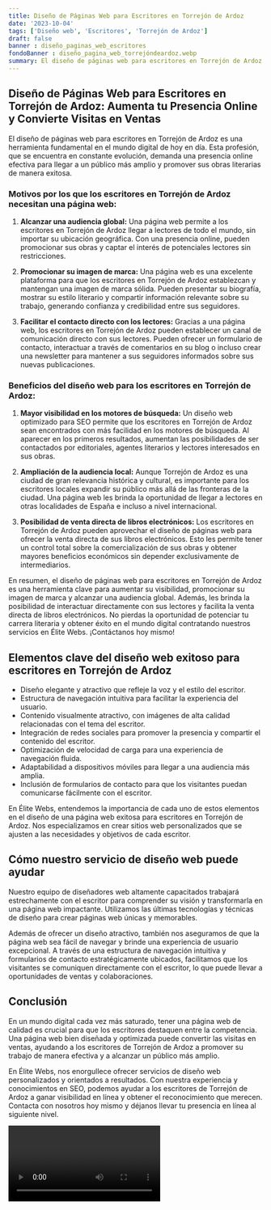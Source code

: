 ```yaml
---
title: Diseño de Páginas Web para Escritores en Torrejón de Ardoz
date: '2023-10-04'
tags: ['Diseño web', 'Escritores', 'Torrejón de Ardoz']
draft: false
banner : diseño_paginas_web_escritores
fondoBanner : diseño_pagina_web_torrejóndeardoz.webp
summary: El diseño de páginas web para escritores en Torrejón de Ardoz es una herramienta fundamental en el mundo digital de hoy en día. Esta profesión, que se encuentra en constante evolución, demanda una presencia online efectiva para llegar a un público más amplio y promover sus obras literarias de manera exitosa.
---
```


## Diseño de Páginas Web para Escritores en Torrejón de Ardoz: Aumenta tu Presencia Online y Convierte Visitas en Ventas

El diseño de páginas web para escritores en Torrejón de Ardoz es una herramienta fundamental en el mundo digital de hoy en día. Esta profesión, que se encuentra en constante evolución, demanda una presencia online efectiva para llegar a un público más amplio y promover sus obras literarias de manera exitosa.

### Motivos por los que los escritores en Torrejón de Ardoz necesitan una página web:

1. **Alcanzar una audiencia global:** Una página web permite a los escritores en Torrejón de Ardoz llegar a lectores de todo el mundo, sin importar su ubicación geográfica. Con una presencia online, pueden promocionar sus obras y captar el interés de potenciales lectores sin restricciones.

2. **Promocionar su imagen de marca:** Una página web es una excelente plataforma para que los escritores en Torrejón de Ardoz establezcan y mantengan una imagen de marca sólida. Pueden presentar su biografía, mostrar su estilo literario y compartir información relevante sobre su trabajo, generando confianza y credibilidad entre sus seguidores.

3. **Facilitar el contacto directo con los lectores:** Gracias a una página web, los escritores en Torrejón de Ardoz pueden establecer un canal de comunicación directo con sus lectores. Pueden ofrecer un formulario de contacto, interactuar a través de comentarios en su blog o incluso crear una newsletter para mantener a sus seguidores informados sobre sus nuevas publicaciones.

### Beneficios del diseño web para los escritores en Torrejón de Ardoz:

1. **Mayor visibilidad en los motores de búsqueda:** Un diseño web optimizado para SEO permite que los escritores en Torrejón de Ardoz sean encontrados con más facilidad en los motores de búsqueda. Al aparecer en los primeros resultados, aumentan las posibilidades de ser contactados por editoriales, agentes literarios y lectores interesados en sus obras.

2. **Ampliación de la audiencia local:** Aunque Torrejón de Ardoz es una ciudad de gran relevancia histórica y cultural, es importante para los escritores locales expandir su público más allá de las fronteras de la ciudad. Una página web les brinda la oportunidad de llegar a lectores en otras localidades de España e incluso a nivel internacional.

3. **Posibilidad de venta directa de libros electrónicos:** Los escritores en Torrejón de Ardoz pueden aprovechar el diseño de páginas web para ofrecer la venta directa de sus libros electrónicos. Esto les permite tener un control total sobre la comercialización de sus obras y obtener mayores beneficios económicos sin depender exclusivamente de intermediarios.

En resumen, el diseño de páginas web para escritores en Torrejón de Ardoz es una herramienta clave para aumentar su visibilidad, promocionar su imagen de marca y alcanzar una audiencia global. Además, les brinda la posibilidad de interactuar directamente con sus lectores y facilita la venta directa de libros electrónicos. No pierdas la oportunidad de potenciar tu carrera literaria y obtener éxito en el mundo digital contratando nuestros servicios en Élite Webs. ¡Contáctanos hoy mismo!

<GifSeo />

<Cta />

## Elementos clave del diseño web exitoso para escritores en Torrejón de Ardoz

- Diseño elegante y atractivo que refleje la voz y el estilo del escritor.
- Estructura de navegación intuitiva para facilitar la experiencia del usuario.
- Contenido visualmente atractivo, con imágenes de alta calidad relacionadas con el tema del escritor.
- Integración de redes sociales para promover la presencia y compartir el contenido del escritor.
- Optimización de velocidad de carga para una experiencia de navegación fluida.
- Adaptabilidad a dispositivos móviles para llegar a una audiencia más amplia.
- Inclusión de formularios de contacto para que los visitantes puedan comunicarse fácilmente con el escritor.

En Élite Webs, entendemos la importancia de cada uno de estos elementos en el diseño de una página web exitosa para escritores en Torrejón de Ardoz. Nos especializamos en crear sitios web personalizados que se ajusten a las necesidades y objetivos de cada escritor.

## Cómo nuestro servicio de diseño web puede ayudar

Nuestro equipo de diseñadores web altamente capacitados trabajará estrechamente con el escritor para comprender su visión y transformarla en una página web impactante. Utilizamos las últimas tecnologías y técnicas de diseño para crear páginas web únicas y memorables.

Además de ofrecer un diseño atractivo, también nos aseguramos de que la página web sea fácil de navegar y brinde una experiencia de usuario excepcional. A través de una estructura de navegación intuitiva y formularios de contacto estratégicamente ubicados, facilitamos que los visitantes se comuniquen directamente con el escritor, lo que puede llevar a oportunidades de ventas y colaboraciones.

## Conclusión

En un mundo digital cada vez más saturado, tener una página web de calidad es crucial para que los escritores destaquen entre la competencia. Una página web bien diseñada y optimizada puede convertir las visitas en ventas, ayudando a los escritores de Torrejón de Ardoz a promover su trabajo de manera efectiva y a alcanzar un público más amplio.

En Élite Webs, nos enorgullece ofrecer servicios de diseño web personalizados y orientados a resultados. Con nuestra experiencia y conocimientos en SEO, podemos ayudar a los escritores de Torrejón de Ardoz a ganar visibilidad en línea y obtener el reconocimiento que merecen. Contacta con nosotros hoy mismo y déjanos llevar tu presencia en línea al siguiente nivel.

<Video />

<CtaBot job='Escritores' city='Torrejón de Ardoz'/>

<Gmaps query='Torrejón de Ardoz+españa+maps' />